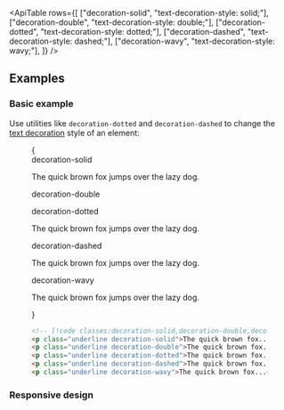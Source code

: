


<ApiTable
  rows={[
    ["decoration-solid", "text-decoration-style: solid;"],
    ["decoration-double", "text-decoration-style: double;"],
    ["decoration-dotted", "text-decoration-style: dotted;"],
    ["decoration-dashed", "text-decoration-style: dashed;"],
    ["decoration-wavy", "text-decoration-style: wavy;"],
  ]}
/>

## Examples

### Basic example

Use utilities like `decoration-dotted` and `decoration-dashed` to change the [text decoration](/docs/text-decoration-line) style of an element:

<Figure>

<Example>
  {
    <div className="flex flex-col gap-8 text-gray-900 dark:text-gray-200">
      <div>
        <div className="mb-3 font-mono text-xs font-medium text-gray-500 dark:text-gray-400">decoration-solid</div>
        <p className="text-lg font-medium underline decoration-solid">The quick brown fox jumps over the lazy dog.</p>
      </div>
      <div>
        <div className="mb-3 font-mono text-xs font-medium text-gray-500 dark:text-gray-400">decoration-double</div>
        <p
          className="text-lg font-medium underline decoration-double"
          children="The quick brown fox jumps over the lazy dog."
        />
      </div>
      <div>
        <div className="mb-3 font-mono text-xs font-medium text-gray-500 dark:text-gray-400">decoration-dotted</div>
        <p className="text-lg font-medium underline decoration-dotted">The quick brown fox jumps over the lazy dog.</p>
      </div>
      <div>
        <div className="mb-3 font-mono text-xs font-medium text-gray-500 dark:text-gray-400">decoration-dashed</div>
        <p className="text-lg font-medium underline decoration-dashed">The quick brown fox jumps over the lazy dog.</p>
      </div>
      <div>
        <div className="mb-3 font-mono text-xs font-medium text-gray-500 dark:text-gray-400">decoration-wavy</div>
        <p className="text-lg font-medium underline decoration-wavy">The quick brown fox jumps over the lazy dog.</p>
      </div>
    </div>
  }
</Example>

```html
<!-- [!code classes:decoration-solid,decoration-double,decoration-dotted,decoration-dashed,decoration-wavy] -->
<p class="underline decoration-solid">The quick brown fox...</p>
<p class="underline decoration-double">The quick brown fox...</p>
<p class="underline decoration-dotted">The quick brown fox...</p>
<p class="underline decoration-dashed">The quick brown fox...</p>
<p class="underline decoration-wavy">The quick brown fox...</p>
```

</Figure>

### Responsive design

<ResponsiveDesign
  element="p"
  property="text-decoration-style"
  defaultClass="underline"
  featuredClass="decoration-dashed"
/>



